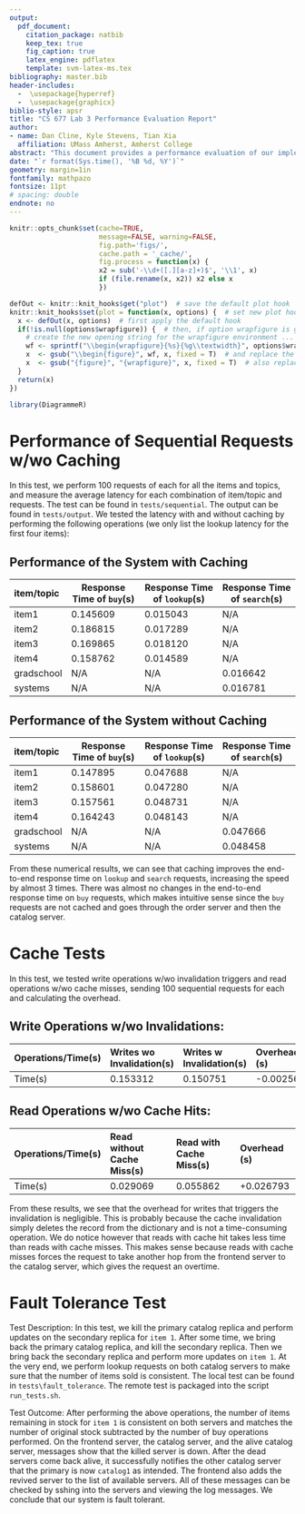 ---
output: 
  pdf_document:
    citation_package: natbib
    keep_tex: true
    fig_caption: true
    latex_engine: pdflatex
    template: svm-latex-ms.tex
bibliography: master.bib
header-includes:
  -  \usepackage{hyperref}
  -  \usepackage{graphicx}
biblio-style: apsr
title: "CS 677 Lab 3 Performance Evaluation Report"
author:
- name: Dan Cline, Kyle Stevens, Tian Xia
  affiliation: UMass Amherst, Amherst College
abstract: "This document provides a performance evaluation of our implementation."
date: "`r format(Sys.time(), '%B %d, %Y')`"
geometry: margin=1in
fontfamily: mathpazo
fontsize: 11pt
# spacing: double
endnote: no
---

```{r setup, include=FALSE}
knitr::opts_chunk$set(cache=TRUE,
                      message=FALSE, warning=FALSE,
                      fig.path='figs/',
                      cache.path = '_cache/',
                      fig.process = function(x) {
                      x2 = sub('-\\d+([.][a-z]+)$', '\\1', x)
                      if (file.rename(x, x2)) x2 else x
                      })

defOut <- knitr::knit_hooks$get("plot")  # save the default plot hook
knitr::knit_hooks$set(plot = function(x, options) {  # set new plot hook ...
  x <- defOut(x, options)  # first apply the default hook
  if(!is.null(options$wrapfigure)) {  # then, if option wrapfigure is given ...
    # create the new opening string for the wrapfigure environment ...
    wf <- sprintf("\\begin{wrapfigure}{%s}{%g\\textwidth}", options$wrapfigure[[1]], options$wrapfigure[[2]])
    x  <- gsub("\\begin{figure}", wf, x, fixed = T)  # and replace the default one with it.
    x  <- gsub("{figure}", "{wrapfigure}", x, fixed = T)  # also replace the environment ending
  }
  return(x)
})

library(DiagrammeR)
```


# Performance of Sequential Requests w/wo Caching

In this test, we perform 100 requests of each for all the items and topics, and measure the average latency for each combination of item/topic and requests. The test can be found in `tests/sequential`. The output can be found in `tests/output`. We tested the latency with and without caching by performing the following operations (we only list the lookup latency for the first four items): 

## Performance of the System with Caching
item/topic    Response Time of `buy`(s)   Response Time of `lookup`(s)    Response Time of `search`(s)
-----------   -------------------------   ----------------------------    ----------------------------
item1         0.145609                    0.015043                        N/A
item2         0.186815                    0.017289                        N/A
item3         0.169865                    0.018120                        N/A
item4         0.158762                    0.014589                        N/A
gradschool    N/A                         N/A                             0.016642
systems       N/A                         N/A                             0.016781
-----------   -------------------------   -------------------------       ----------------------------

## Performance of the System without Caching
item/topic    Response Time of `buy`(s)   Response Time of `lookup`(s)    Response Time of `search`(s)
-----------   -------------------------   ----------------------------    ----------------------------
item1         0.147895                    0.047688                        N/A
item2         0.158601                    0.047280                        N/A
item3         0.157561                    0.048731                        N/A
item4         0.164243                    0.048143                        N/A
gradschool    N/A                         N/A                             0.047666
systems       N/A                         N/A                             0.048458
-----------   -------------------------   -------------------------       ----------------------------

\noindent From these numerical results, we can see that caching improves the end-to-end response time on `lookup` and `search` requests, increasing the speed by almost 3 times. There was almost no changes in the end-to-end response time on `buy` requests, which makes intuitive sense since the `buy` requests are not cached and goes through the order server and then the catalog server. 


# Cache Tests

In this test, we tested write operations w/wo invalidation triggers and read operations w/wo cache misses, sending 100 sequential requests for each and calculating the overhead. 

## Write Operations w/wo Invalidations:
Operations/Time(s)            Writes wo Invalidation(s)   Writes w Invalidation(s)     Overhead (s)
---------------------------   --------------------------  ---------------------------  ----------------------------
Time(s)                       0.153312                    0.150751                     -0.002561
---------------------------   --------------------------  ---------------------------  ----------------------------

## Read Operations w/wo Cache Hits:
Operations/Time(s)            Read without Cache Miss(s)   Read with Cache Miss(s)     Overhead (s)
---------------------------   ---------------------------  --------------------------  ----------------------------
Time(s)                       0.029069                     0.055862                    +0.026793
---------------------------   ---------------------------  --------------------------  ----------------------------

\noindent From these results, we see that the overhead for writes that triggers the invalidation is negligible. This is probably because the cache invalidation simply deletes the record from the dictionary and is not a time-consuming operation. We do notice however that reads with cache hit takes less time than reads with cache misses. This makes sense because reads with cache misses forces the request to take another hop from the frontend server to the catalog server, which gives the request an overtime. 

# Fault Tolerance Test

Test Description: In this test, we kill the primary catalog replica and perform updates on the secondary replica for `item 1`. After some time, we bring back the primary catalog replica, and kill the secondary replica. Then we bring back the secondary replica and perform more updates on `item 1`. At the very end, we perform lookup requests on both catalog servers to make sure that the number of items sold is consistent. The local test can be found in `tests\fault_tolerance`. The remote test is packaged into the script `run_tests.sh`.
\

\noindent Test Outcome: After performing the above operations, the number of items remaining in stock for `item 1` is consistent on both servers and matches the number of original stock subtracted by the number of buy operations performed. On the frontend server, the catalog server, and the alive catalog server, messages show that the killed server is down. After the dead servers come back alive, it successfully notifies the other catalog server that the primary is now `catalog1` as intended. The frontend also adds the revived server to the list of available servers. All of these messages can be checked by sshing into the servers and viewing the log messages. We conclude that our system is fault tolerant. 




<!--
# References
\setlength{\parindent}{-0.2in}
\setlength{\leftskip}{0.2in}
\setlength{\parskip}{8pt}
\vspace*{-0.2in}
\noindent
-->
